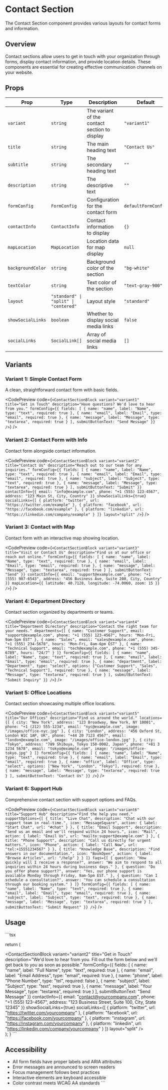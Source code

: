 # Contact Section

The Contact Section component provides various layouts for contact forms and information.

## Overview

Contact sections allow users to get in touch with your organization through forms, display contact information, and provide location details. These components are essential for creating effective communication channels on your website.

## Props

| Prop | Type | Description | Default |
|------|------|-------------|---------|
| `variant` | `string` | The variant of the contact section to display | `"variant1"` |
| `title` | `string` | The main heading text | `"Contact Us"` |
| `subtitle` | `string` | The secondary heading text | `""` |
| `description` | `string` | The descriptive text | `""` |
| `formConfig` | `FormConfig` | Configuration for the contact form | `defaultFormConfig` |
| `contactInfo` | `ContactInfo` | Contact information to display | `{}` |
| `mapLocation` | `MapLocation` | Location data for map display | `null` |
| `backgroundColor` | `string` | Background color of the section | `"bg-white"` |
| `textColor` | `string` | Text color of the section | `"text-gray-900"` |
| `layout` | `"standard" \| "split" \| "centered"` | Layout style | `"standard"` |
| `showSocialLinks` | `boolean` | Whether to display social media links | `false` |
| `socialLinks` | `SocialLink[]` | Array of social media links | `[]` |

## Variants

### Variant 1: Simple Contact Form

A clean, straightforward contact form with basic fields.

<CodePreview
  code={`<ContactSectionBlock
  variant="variant1"
  title="Get in Touch"
  description="Have questions? We'd love to hear from you."
  formConfig={{
    fields: [
      { name: "name", label: "Name", type: "text", required: true },
      { name: "email", label: "Email", type: "email", required: true },
      { name: "message", label: "Message", type: "textarea", required: true }
    ],
    submitButtonText: "Send Message"
  }}
/>`}
/>

### Variant 2: Contact Form with Info

Contact form alongside contact information.

<CodePreview
  code={`<ContactSectionBlock
  variant="variant2"
  title="Contact Us"
  description="Reach out to our team for any inquiries."
  formConfig={{
    fields: [
      { name: "name", label: "Name", type: "text", required: true },
      { name: "email", label: "Email", type: "email", required: true },
      { name: "subject", label: "Subject", type: "text", required: true },
      { name: "message", label: "Message", type: "textarea", required: true }
    ],
    submitButtonText: "Submit"
  }}
  contactInfo={{
    email: "info@example.com",
    phone: "+1 (555) 123-4567",
    address: "123 Main St, City, Country"
  }}
  showSocialLinks={true}
  socialLinks={[
    { platform: "twitter", url: "https://twitter.com/example" },
    { platform: "facebook", url: "https://facebook.com/example" },
    { platform: "linkedin", url: "https://linkedin.com/company/example" }
  ]}
  layout="split"
/>`}
/>

### Variant 3: Contact with Map

Contact form with an interactive map showing location.

<CodePreview
  code={`<ContactSectionBlock
  variant="variant3"
  title="Visit or Contact Us"
  description="Find us at our office or reach out online."
  formConfig={{
    fields: [
      { name: "name", label: "Name", type: "text", required: true },
      { name: "email", label: "Email", type: "email", required: true },
      { name: "message", label: "Message", type: "textarea", required: true }
    ],
    submitButtonText: "Send"
  }}
  contactInfo={{
    email: "support@example.com",
    phone: "+1 (555) 987-6543",
    address: "456 Business Ave, Suite 200, City, Country"
  }}
  mapLocation={{
    latitude: 40.7128,
    longitude: -74.0060,
    zoom: 15
  }}
/>`}
/>

### Variant 4: Department Directory

Contact section organized by departments or teams.

<CodePreview
  code={`<ContactSectionBlock
  variant="variant4"
  title="Department Directory"
  description="Contact the right team for your needs."
  departments={[
    {
      name: "Customer Support",
      email: "support@example.com",
      phone: "+1 (555) 123-4567",
      hours: "Mon-Fri, 9am-5pm EST"
    },
    {
      name: "Sales",
      email: "sales@example.com",
      phone: "+1 (555) 234-5678",
      hours: "Mon-Fri, 8am-6pm EST"
    },
    {
      name: "Technical Support",
      email: "tech@example.com",
      phone: "+1 (555) 345-6789",
      hours: "24/7"
    }
  ]}
  formConfig={{
    fields: [
      { name: "name", label: "Name", type: "text", required: true },
      { name: "email", label: "Email", type: "email", required: true },
      { name: "department", label: "Department", type: "select", options: ["Customer Support", "Sales", "Technical Support"], required: true },
      { name: "message", label: "Message", type: "textarea", required: true }
    ],
    submitButtonText: "Submit Inquiry"
  }}
/>`}
/>

### Variant 5: Office Locations

Contact section showcasing multiple office locations.

<CodePreview
  code={`<ContactSectionBlock
  variant="variant5"
  title="Our Offices"
  description="Find us around the world."
  locations={[
    {
      city: "New York",
      address: "123 Broadway, New York, NY 10001",
      phone: "+1 (212) 555-1234",
      email: "nyc@example.com",
      image: "/images/office-nyc.jpg"
    },
    {
      city: "London",
      address: "456 Oxford St, London W1C 1AP, UK",
      phone: "+44 20 7123 4567",
      email: "london@example.com",
      image: "/images/office-london.jpg"
    },
    {
      city: "Tokyo",
      address: "789 Shibuya, Tokyo 150-0002, Japan",
      phone: "+81 3 1234 5678",
      email: "tokyo@example.com",
      image: "/images/office-tokyo.jpg"
    }
  ]}
  formConfig={{
    fields: [
      { name: "name", label: "Name", type: "text", required: true },
      { name: "email", label: "Email", type: "email", required: true },
      { name: "office", label: "Office", type: "select", options: ["New York", "London", "Tokyo"], required: true },
      { name: "message", label: "Message", type: "textarea", required: true }
    ],
    submitButtonText: "Contact Us"
  }}
/>`}
/>

### Variant 6: Support Hub

Comprehensive contact section with support options and FAQs.

<CodePreview
  code={`<ContactSectionBlock
  variant="variant6"
  title="Support Hub"
  description="Find the help you need."
  supportOptions={[
    {
      title: "Live Chat",
      description: "Chat with our support team in real-time.",
      icon: "MessageSquare",
      action: { label: "Start Chat", url: "#chat" }
    },
    {
      title: "Email Support",
      description: "Send us an email and we'll respond within 24 hours.",
      icon: "Mail",
      action: { label: "Email Us", url: "mailto:support@example.com" }
    },
    {
      title: "Phone Support",
      description: "Call us directly for urgent matters.",
      icon: "Phone",
      action: { label: "Call Now", url: "tel:+15551234567" }
    },
    {
      title: "Knowledge Base",
      description: "Find answers in our documentation.",
      icon: "BookOpen",
      action: { label: "Browse Articles", url: "/help" }
    }
  ]}
  faqs={[
    {
      question: "How quickly will I receive a response?",
      answer: "We aim to respond to all inquiries within 24 hours during business days."
    },
    {
      question: "Do you offer phone support?",
      answer: "Yes, our phone support is available Monday through Friday, 9am-5pm EST."
    },
    {
      question: "Can I schedule a consultation?",
      answer: "You can schedule a consultation through our booking system."
    }
  ]}
  formConfig={{
    fields: [
      { name: "name", label: "Name", type: "text", required: true },
      { name: "email", label: "Email", type: "email", required: true },
      { name: "subject", label: "Subject", type: "text", required: true },
      { name: "message", label: "Message", type: "textarea", required: true }
    ],
    submitButtonText: "Submit Request"
  }}
/>`}
/>

## Usage

\`\`\`tsx

  return (
    <main>
      <ContactSectionBlock
        variant="variant2"
        title="Get in Touch"
        description="We'd love to hear from you. Fill out the form below and we'll get back to you as soon as possible."
        formConfig={{
          fields: [
            { name: "name", label: "Full Name", type: "text", required: true },
            { name: "email", label: "Email Address", type: "email", required: true },
            { name: "phone", label: "Phone Number", type: "tel", required: false },
            { name: "subject", label: "Subject", type: "text", required: true },
            { name: "message", label: "Your Message", type: "textarea", required: true }
          ],
          submitButtonText: "Send Message"
        }}
        contactInfo={{
          email: "contact@yourcompany.com",
          phone: "+1 (555) 123-4567",
          address: "123 Business Street, Suite 100, City, State 12345"
        }}
        showSocialLinks={true}
        socialLinks={[
          { platform: "twitter", url: "https://twitter.com/yourcompany" },
          { platform: "facebook", url: "https://facebook.com/yourcompany" },
          { platform: "instagram", url: "https://instagram.com/yourcompany" },
          { platform: "linkedin", url: "https://linkedin.com/company/yourcompany" }
        ]}
        layout="split"
      />
    </main>
  );
}
\`\`\`

## Accessibility

- All form fields have proper labels and ARIA attributes
- Error messages are announced to screen readers
- Focus management follows best practices
- Interactive elements are keyboard accessible
- Color contrast meets WCAG AA standards
\`\`\`
